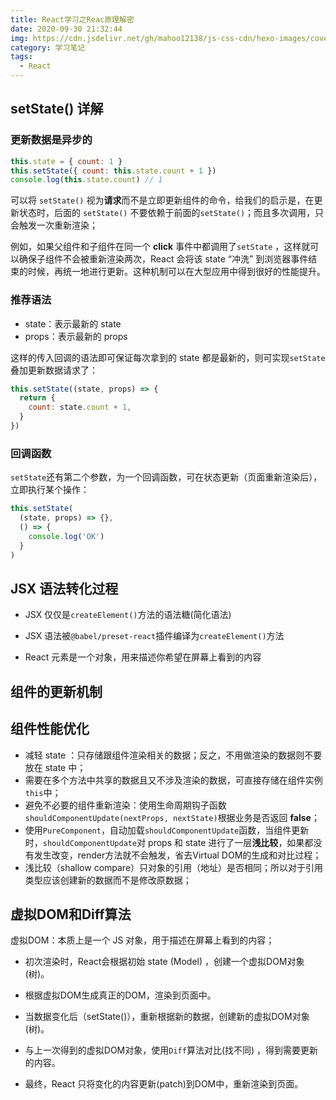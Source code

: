 ```yaml
---
title: React学习之Reac原理解密
date: 2020-09-30 21:32:44
img: https://cdn.jsdelivr.net/gh/mahoo12138/js-css-cdn/hexo-images/cover/react.png
category: 学习笔记
tags:
  - React
---
```


## setState() 详解

### 更新数据是异步的

```jsx
this.state = { count: 1 }
this.setState({ count: this.state.count + 1 })
console.log(this.state.count) // 1
```

可以将 `setState()` 视为**请求**而不是立即更新组件的命令，给我们的启示是，在更新状态时，后面的 `setState()` 不要依赖于前面的`setState()`；而且多次调用，只会触发一次重新渲染；

例如，如果父组件和子组件在同一个 **click** 事件中都调用了`setState` ，这样就可以确保子组件不会被重新渲染两次，React 会将该 state “冲洗” 到浏览器事件结束的时候，再统一地进行更新。这种机制可以在大型应用中得到很好的性能提升。

### 推荐语法

- state：表示最新的 state
- props：表示最新的 props

这样的传入回调的语法即可保证每次拿到的 state 都是最新的，则可实现`setState`叠加更新数据请求了：

```jsx
this.setState((state, props) => {
  return {
    count: state.count + 1,
  }
})
```

### 回调函数

`setState`还有第二个参数，为一个回调函数，可在状态更新（页面重新渲染后），立即执行某个操作：

```jsx
this.setState(
  (state, props) => {},
  () => {
    console.log('OK')
  }
)
```

## JSX 语法转化过程

- JSX 仅仅是`createElement()`方法的语法糖(简化语法)

- JSX 语法被`@babel/preset-react`插件编译为`createElement()`方法

- React 元素是一个对象，用来描述你希望在屏幕上看到的内容

## 组件的更新机制

## 组件性能优化

- 减轻 state ：只存储跟组件渲染相关的数据；反之，不用做渲染的数据则不要放在 state 中；
- 需要在多个方法中共享的数据且又不涉及渲染的数据，可直接存储在组件实例`this`中；
- 避免不必要的组件重新渲染：使用生命周期钩子函数`shouldComponentUpdate(nextProps, nextState)`根据业务是否返回 **false**；
- 使用`PureComponent`，自动加载`shouldComponentUpdate`函数，当组件更新时，`shouldComponentUpdate`对 props 和 state 进行了一层**浅比较**，如果都没有发生改变，render方法就不会触发，省去Virtual DOM的生成和对比过程；
- 浅比较（shallow compare）只对象的引用（地址）是否相同；所以对于引用类型应该创建新的数据而不是修改原数据；

## 虚拟DOM和Diff算法

虚拟DOM：本质上是一个 JS 对象，用于描述在屏幕上看到的内容；

- 初次渲染时，React会根据初始 state (Model) ，创建一个虚拟DOM对象(树)。

- 根据虚拟DOM生成真正的DOM，渲染到页面中。

- 当数据变化后（setState()），重新根据新的数据，创建新的虚拟DOM对象(树)。
- 与上一次得到的虚拟DOM对象，使用`Diff`算法对比(找不同) ，得到需要更新的内容。
- 最终，React 只将变化的内容更新(patch)到DOM中，重新渲染到页面。

